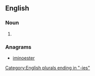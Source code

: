 ==English==

===Noun===
{{head|en|noun plural form}}

# {{plural of|enormity|lang=en}}

===Anagrams===
* [[iminoester#English|iminoester]]

[[Category:English plurals ending in "-ies"]]